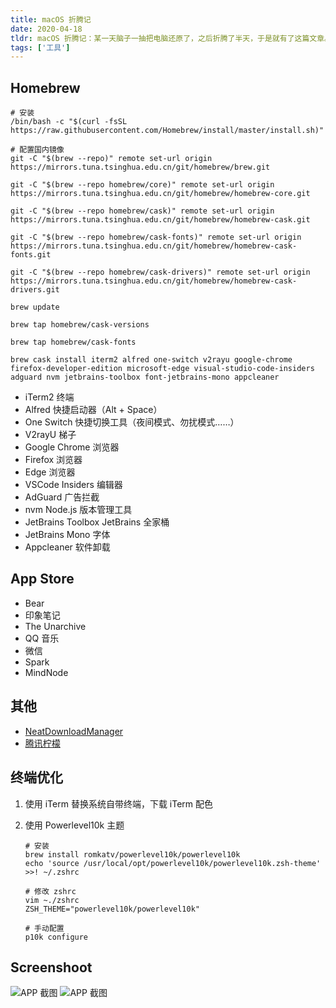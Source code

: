 ```yaml
---
title: macOS 折腾记
date: 2020-04-18
tldr: macOS 折腾记：某一天脑子一抽把电脑还原了，之后折腾了半天，于是就有了这篇文章。
tags: ['工具']
---
```



## Homebrew

```shell
# 安装
/bin/bash -c "$(curl -fsSL https://raw.githubusercontent.com/Homebrew/install/master/install.sh)"

# 配置国内镜像
git -C "$(brew --repo)" remote set-url origin https://mirrors.tuna.tsinghua.edu.cn/git/homebrew/brew.git

git -C "$(brew --repo homebrew/core)" remote set-url origin https://mirrors.tuna.tsinghua.edu.cn/git/homebrew/homebrew-core.git

git -C "$(brew --repo homebrew/cask)" remote set-url origin https://mirrors.tuna.tsinghua.edu.cn/git/homebrew/homebrew-cask.git

git -C "$(brew --repo homebrew/cask-fonts)" remote set-url origin https://mirrors.tuna.tsinghua.edu.cn/git/homebrew/homebrew-cask-fonts.git

git -C "$(brew --repo homebrew/cask-drivers)" remote set-url origin https://mirrors.tuna.tsinghua.edu.cn/git/homebrew/homebrew-cask-drivers.git

brew update

brew tap homebrew/cask-versions

brew tap homebrew/cask-fonts

brew cask install iterm2 alfred one-switch v2rayu google-chrome firefox-developer-edition microsoft-edge visual-studio-code-insiders adguard nvm jetbrains-toolbox font-jetbrains-mono appcleaner
```

- iTerm2 终端
- Alfred 快捷启动器（Alt + Space）
- One Switch 快捷切换工具（夜间模式、勿扰模式……）
- V2rayU 梯子
- Google Chrome 浏览器
- Firefox 浏览器
- Edge 浏览器
- VSCode Insiders 编辑器
- AdGuard 广告拦截
- nvm Node.js 版本管理工具
- JetBrains Toolbox JetBrains 全家桶
- JetBrains Mono 字体
- Appcleaner 软件卸载

## App Store

- Bear
- 印象笔记
- The Unarchive
- QQ 音乐
- 微信
- Spark
- MindNode

## 其他

- [NeatDownloadManager](https://www.neatdownloadmanager.com/)
- [腾讯柠檬](https://lemon.qq.com/)

## 终端优化

1. 使用 iTerm 替换系统自带终端，下载 iTerm 配色
2. 使用 Powerlevel10k 主题

   ```shell
   # 安装
   brew install romkatv/powerlevel10k/powerlevel10k
   echo 'source /usr/local/opt/powerlevel10k/powerlevel10k.zsh-theme' >>! ~/.zshrc

   # 修改 zshrc
   vim ~./zshrc
   ZSH_THEME="powerlevel10k/powerlevel10k"

   # 手动配置
   p10k configure
   ```

## Screenshoot

<img src={AppsPng} alt="APP 截图" />

<img src={VscodePng} alt="APP 截图" />
